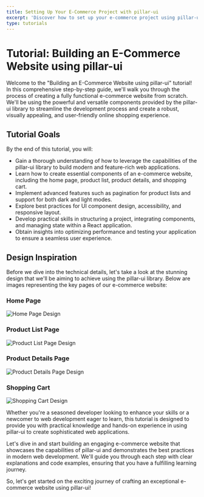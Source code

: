 ```yaml
---
title: Setting Up Your E-Commerce Project with pillar-ui
excerpt: 'Discover how to set up your e-commerce project using pillar-ui. This guide covers creating a CRA project, installing pillar-ui, and building a powerful e-commerce website with reusable components, utility functions, icons, and React hooks. Get started on your journey to a stunning and functional online store.'
type: tutorials
---
```


# Tutorial: Building an E-Commerce Website using pillar-ui

Welcome to the "Building an E-Commerce Website using pillar-ui" tutorial! In this comprehensive step-by-step guide, we'll walk you through the process of creating a fully functional e-commerce website from scratch. We'll be using the powerful and versatile components provided by the pillar-ui library to streamline the development process and create a robust, visually appealing, and user-friendly online shopping experience.

## Tutorial Goals

By the end of this tutorial, you will:

- Gain a thorough understanding of how to leverage the capabilities of the pillar-ui library to build modern and feature-rich web applications.
- Learn how to create essential components of an e-commerce website, including the home page, product list, product details, and shopping cart.
- Implement advanced features such as pagination for product lists and support for both dark and light modes.
- Explore best practices for UI component design, accessibility, and responsive layout.
- Develop practical skills in structuring a project, integrating components, and managing state within a React application.
- Obtain insights into optimizing performance and testing your application to ensure a seamless user experience.

## Design Inspiration

Before we dive into the technical details, let's take a look at the stunning design that we'll be aiming to achieve using the pillar-ui library. Below are images representing the key pages of our e-commerce website:

### Home Page

![Home Page Design](url_to_home_page_image)

### Product List Page

![Product List Page Design](url_to_product_list_image)

### Product Details Page

![Product Details Page Design](url_to_product_details_image)

### Shopping Cart

![Shopping Cart Design](url_to_shopping_cart_image)

Whether you're a seasoned developer looking to enhance your skills or a newcomer to web development eager to learn, this tutorial is designed to provide you with practical knowledge and hands-on experience in using pillar-ui to create sophisticated web applications.

Let's dive in and start building an engaging e-commerce website that showcases the capabilities of pillar-ui and demonstrates the best practices in modern web development. We'll guide you through each step with clear explanations and code examples, ensuring that you have a fulfilling learning journey.

So, let's get started on the exciting journey of crafting an exceptional e-commerce website using pillar-ui!

